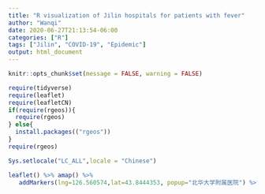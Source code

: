 ```yaml
---
title: "R visualization of Jilin hospitals for patients with fever"
author: "Wanqi"
date: 2020-06-27T21:13:54-06:00
categories: ["R"]
tags: ["Jilin", "COVID-19", "Epidemic"]
output: html_document
---
```


```r
knitr::opts_chunk$set(message = FALSE, warning = FALSE)
```

```r
require(tidyverse) 
require(leaflet)
require(leafletCN) 
if(require(rgeos)){
  require(rgeos)
} else{
  install.packages(("rgeos"))
}
require(rgeos)
```

```r
Sys.setlocale("LC_ALL",locale = "Chinese")
```

```r
leaflet() %>% amap() %>%
   addMarkers(lng=126.560574,lat=43.8444353, popup="北华大学附属医院") %>% addMarkers(lng=126.563828,lat=43.841591, popup="吉林市中心医院")%>% addMarkers(lng=126.571663,lat=43.86306926, popup="吉林市人民医院")%>% addMarkers(lng=126.557518,lat=43.91118, popup="吉林市化工医院一院区")%>% addMarkers(lng=126.552032,lat=43.849449, popup="吉林市妇产医院")%>% addMarkers(lng=126.53116,lat=43.87833, popup="吉林市第五人民医院")
```


